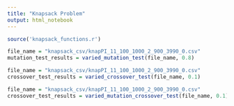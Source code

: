 ```yaml
---
title: "Knapsack Problem"
output: html_notebook
---
```


```r
source('knapsack_functions.r')
```

```r
file_name = "knapsack_csv/knapPI_11_100_1000_2_900_3990_0.csv"
mutation_test_results = varied_mutation_test(file_name, 0.8)

```

```r
file_name = "knapsack_csv/knapPI_11_100_1000_2_900_3990_0.csv"
crossover_test_results = varied_crossover_test(file_name, 0.1)
```

```r
file_name = "knapsack_csv/knapPI_11_100_1000_2_900_3990_0.csv"
crossover_test_results = varied_mutation_crossover_test(file_name, 0.1)
```

